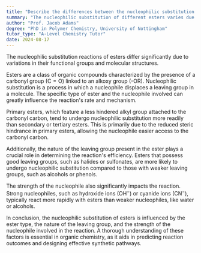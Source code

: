 ```yaml
---
title: "Describe the differences between the nucleophilic substitution of different esters"
summary: "The nucleophilic substitution of different esters varies due to differences in their functional groups and structures."
author: "Prof. Jacob Adams"
degree: "PhD in Polymer Chemistry, University of Nottingham"
tutor_type: "A-Level Chemistry Tutor"
date: 2024-08-17
---
```


The nucleophilic substitution reactions of esters differ significantly due to variations in their functional groups and molecular structures.

Esters are a class of organic compounds characterized by the presence of a carbonyl group ($\text{C}= \text{O}$) linked to an alkoxy group ($\text{-OR}$). Nucleophilic substitution is a process in which a nucleophile displaces a leaving group in a molecule. The specific type of ester and the nucleophile involved can greatly influence the reaction's rate and mechanism.

Primary esters, which feature a less hindered alkyl group attached to the carbonyl carbon, tend to undergo nucleophilic substitution more readily than secondary or tertiary esters. This is primarily due to the reduced steric hindrance in primary esters, allowing the nucleophile easier access to the carbonyl carbon.

Additionally, the nature of the leaving group present in the ester plays a crucial role in determining the reaction's efficiency. Esters that possess good leaving groups, such as halides or sulfonates, are more likely to undergo nucleophilic substitution compared to those with weaker leaving groups, such as alcohols or phenols.

The strength of the nucleophile also significantly impacts the reaction. Strong nucleophiles, such as hydroxide ions ($\text{OH}^-$) or cyanide ions ($\text{CN}^-$), typically react more rapidly with esters than weaker nucleophiles, like water or alcohols.

In conclusion, the nucleophilic substitution of esters is influenced by the ester type, the nature of the leaving group, and the strength of the nucleophile involved in the reaction. A thorough understanding of these factors is essential in organic chemistry, as it aids in predicting reaction outcomes and designing effective synthetic pathways.
    